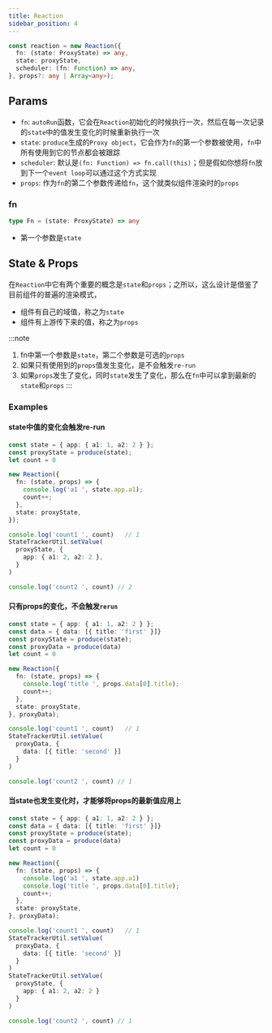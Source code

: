 ```yaml
---
title: Reaction
sidebar_position: 4
---
```


```ts
const reaction = new Reaction({
  fn: (state: ProxyState) => any,
  state: proxyState,
  scheduler: (fn: Function) => any,
}, props?: any | Array<any>);
```

## Params

- `fn`: `autoRun`函数，它会在`Reaction`初始化的时候执行一次，然后在每一次记录的`state`中的值发生变化的时候重新执行一次
- `state`: `produce`生成的`Proxy object`，它会作为`fn`的第一个参数被使用，`fn`中所有使用到它的节点都会被跟踪
- `scheduler`: 默认是`(fn: Function) => fn.call(this)`；但是假如你想将`fn`放到下一个`event loop`可以通过这个方式实现
- `props`: 作为`fn`的第二个参数传递给`fn`，这个就类似组件渲染时的`props`

### fn

```ts
type Fn = (state: ProxyState) => any
```

- 第一个参数是`state`

## State & Props

在`Reaction`中它有两个重要的概念是`state`和`props`；之所以，这么设计是借鉴了目前组件的普遍的渲染模式，
- 组件有自己的域值，称之为`state`
- 组件有上游传下来的值，称之为`props`

:::note
1. fn中第一个参数是`state`，第二个参数是可选的`props`
2. 如果只有使用到的`props`值发生变化，是不会触发`re-run`
3. 如果`props`发生了变化，同时`state`发生了变化，那么在`fn`中可以拿到最新的`state`和`props`
:::

### Examples

#### state中值的变化会触发re-run

```ts
const state = { app: { a1: 1, a2: 2 } };
const proxyState = produce(state);
let count = 0

new Reaction({
  fn: (state, props) => {
    console.log('a1 ', state.app.a1);
    count++;
  },
  state: proxyState,
});

console.log('count1 ', count)   // 1
StateTrackerUtil.setValue(
  proxyState, {
    app: { a1: 2, a2: 2 },
  }
)

console.log('count2 ', count) // 2
```

#### 只有props的变化，不会触发`rerun`

```ts
const state = { app: { a1: 1, a2: 2 } };
const data = { data: [{ title: 'first' }]}
const proxyState = produce(state);
const proxyData = produce(data)
let count = 0

new Reaction({
  fn: (state, props) => {
    console.log('title ', props.data[0].title);
    count++;
  },
  state: proxyState,
}, proxyData);

console.log('count1 ', count)   // 1
StateTrackerUtil.setValue(
  proxyData, {
    data: [{ title: 'second' }]
  }
)

console.log('count2 ', count) // 1
```

#### 当state也发生变化时，才能够将props的最新值应用上

```ts
const state = { app: { a1: 1, a2: 2 } };
const data = { data: [{ title: 'first' }]}
const proxyState = produce(state);
const proxyData = produce(data)
let count = 0

new Reaction({
  fn: (state, props) => {
    console.log('a1 ', state.app.a1)
    console.log('title ', props.data[0].title);
    count++;
  },
  state: proxyState,
}, proxyData);

console.log('count1 ', count)   // 1
StateTrackerUtil.setValue(
  proxyData, {
    data: [{ title: 'second' }]
  }
)
StateTrackerUtil.setValue(
  proxyState, {
    app: { a1: 2, a2: 2 }
  }
)

console.log('count2 ', count) // 1
```